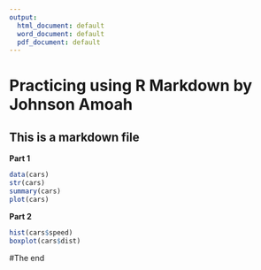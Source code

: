 ```yaml
---
output:
  html_document: default
  word_document: default
  pdf_document: default
---
```


# Practicing using R Markdown by Johnson Amoah

## This is a markdown file

**Part 1**
```r
data(cars)
str(cars)
summary(cars)
plot(cars)
```

**Part 2**
``` r
hist(cars$speed)
boxplot(cars$dist)
```

#The end